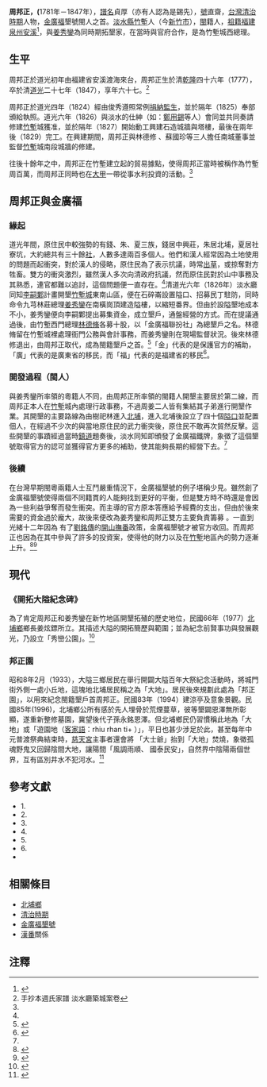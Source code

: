 '''周邦正，('''1781年－1847年），[[譜名|譜名]]貞厚（亦有人認為是錫先），[[号|號]]直齋，[[臺灣清治時期|台灣清治時期]]人物，[[金廣福公館|金廣福]]墾號閩人之首。[[淡水縣|淡水縣]][[竹塹城|竹塹]]人（今[[新竹市|新竹市]]），[[福建省|閩]]籍人，[[祖籍|祖籍]][[福建省|福建]][[泉州市|泉州]][[安溪县|安溪]]<ref>{{Cite book|chapter=第三十二卷|series=臺灣文獻史料叢刊: 第一輯 19-20|url=http://er.lib.ncku.edu.tw:2048/login?url=http://search.ebscohost.com/login.aspx?direct=true&db=cat01879a&AN=nck.b1152069&lang=zh-tw&site=eds-live|publisher=臺灣大通|last=連橫|title=列傳四:姜周列傳|first=臺灣通史|year=|isbn=|location=|pages=}}{{Dead link}}</ref>，與[[姜秀鑾|姜秀鑾]]為同時期拓墾家，在當時與官府合作，是為竹塹城西總理。

== 生平 ==
周邦正於道光初年由福建省安溪渡海來台，周邦正生於清[[乾隆|乾隆]]四十六年（1777），卒於清[[道光|道光]]二十七年（1847），享年六十七。<ref name=":0">手抄本週氏家譜 淡水廳築城案卷</ref>

周邦正於道光四年（1824）經由俊秀遵照常例[[捐納|捐納]][[監生|監生]]，並於隔年（1825）奉部頒給執照。道光六年（1826）與淡水的仕紳（如：[[鄭用錫|鄭用錫]]等人）會同並共同奏請修建[[竹塹城|竹塹]]城獲准，並於隔年（1827）開始動工興建石造城牆與塔樓，最後在兩年後（1829）完工。在興建期間，周邦正與林德修 、蘇國珍等三人擔任南城董事並監督[[竹塹城|竹塹]]城南段城牆的修建。

往後十餘年之中，周邦正在竹塹建立起的貿易據點，使得周邦正當時被稱作為竹塹周百萬，而周邦正同時也在[[大甲區|大甲]]一帶從事水利投資的活動。<ref name=":0" />

== 周邦正與金廣福 ==

=== 緣起 ===
道光年間，原住民中較強勢的有錢、朱、夏三族，錢居中興莊，朱居北埔，夏居社寮坑，大約總共有三十餘[[番社|社]]，人數多達兩百多個人。他們和漢人經常因為土地使用的問題而起衝突，對於漢人的侵略，原住民為了表示抗議，時常[[出草|出草]]，或掠奪對方牲畜。雙方的衝突激烈，雖然漢人多次向清政府抗議，然而原住民對於山中事務及其熟悉，連官都難以追討，這個問題便一直存在。<ref name=":1" />清道光六年（1826年）淡水廳同知[[李嗣鄴|李嗣鄴]]計畫開墾[[竹塹城|竹塹城]]東南山區，便在石碎崙設置隘口、招募民丁駐防，同時命令九芎林莊總理[[姜秀鑾|姜秀鑾]]在南橫崗頂建造隘樓，以縮短番界。但由於設隘墾地成本不小，姜秀鑾便向李嗣鄴提出募集資金，成立墾戶，通盤經營的方式。而在提議通過後，由竹塹西門總理[[林德脩|林德脩]]各募十股，以「金廣福聯扮社」為總墾戶之名。林德脩留在竹塹城裡處理衙門公務與會計事務，而姜秀鑾則在現場監督狀況。後來林德修退出，由周邦正取代，成為閩籍墾戶之首。<ref name=":1">{{Cite book|title=姜周列傳|last=連橫|first=臺灣通史|publisher=五南|year=2017|isbn=9789571191300|location=|pages=第32卷}}</ref>「金」代表的是保護官方的補助，「廣」代表的是廣東省的移民，而「福」代表的是福建省的移民<ref>{{Cite book|title=金廣福|last=張德水|first=臺灣政治、種族、地名|publisher=前衛|year=1996|isbn=9789578010857|location=臺灣|pages=218}}</ref>。

=== 開發過程（閩人） ===
與姜秀鑾所率領的粵籍人不同，由周邦正所率領的閩籍人開墾主要居於第二線，而周邦正本人在[[竹塹城|竹塹]]城內處理行政事務，不過周姜二人皆有集結其子弟進行開墾作業。其開墾的主要路線為由樹祀林進入[[北埔鄉|北埔]]，進入北埔後設立了四十個[[隘口|隘口]]並配置佃人，在經過不少次的與當地原住民的武力衝突後，原住民不敢再次貿然反擊。這些開墾的事蹟經過當時[[鎮道|鎮道]]題奏後，淡水同知即頒發了金廣福鐵牌，象徵了這個墾號取得官方的認可並獲得官方更多的補助，使其能夠長期的經營下去。<ref name=":2" />

=== 後續 ===
在台灣早期閩粵兩籍人士互鬥嚴重情況下，金廣福墾號的例子堪稱少見。雖然創了金廣福墾號使得兩個不同籍貫的人能夠找到更好的平衡，但是雙方時不時還是會因為一些利益爭奪而發生衝突。而主導的官方原本答應給予經費的支出，但由於後來需要的資金過於龐大，故後來便改為姜秀鑾和周邦正雙方主要負責籌募 。一直到光緒十二年因為 有了[[劉銘傳|劉銘傳]]的[[開山撫番|開山撫番]]政策，金廣福墾號才被官方收回。而周邦正也因為在其中參與了許多的投資案，使得他的財力以及在[[竹塹城|竹塹]]地區內的勢力逐漸上升。<ref>{{Cite book|title=金廣福|last=吳學明|first=金廣福墾隘研究上|publisher=新竹縣立文化中心|year=2000|isbn=9570257598|location=新竹縣|pages=}}</ref><ref>{{Cite book|title=北埔|last=范明渙|first=北埔鄉誌|publisher=北埔鄉公所|year=2005|isbn=9860027811|location=新竹縣|pages=}}</ref>

== 現代 ==

=== 《開拓大隘紀念碑》 ===
為了肯定周邦正和姜秀鑾在新竹地區開墾拓殖的歷史地位，民國66年（1977）[[北埔鄉|北埔鄉]]鄉長姜炫鏢所立。其描述大隘的開拓簡歷與範圍；並為紀念前賢事功與發展觀光，乃設立「秀巒公園」。<ref>{{Cite book|title=北埔鄉土誌|last=島袋完義原著，北埔公學校編，宋建和譯|first=北埔鄉土誌|publisher=新竹縣文化局|year=2016|isbn=9789860058604|location=新竹縣|pages=20-24}}</ref> 

=== 邦正園 ===
昭和8年2月（1933），大隘三鄉居民在舉行開闢大隘百年大祭紀念活動時，將城門街外側一處小丘地，這塊地北埔居民稱之為「大地」。居民後來規劃此處為「邦正園」，以用來紀念閩籍墾戶首周邦正。民國83年（1994）建涼亭及意象景觀。民國85年(1996)，北埔鄉公所有感於先人埋骨於荒煙蔓草，彼等墾闢恩澤無所彰顯，遂重新整修墓園，冀望後代子孫永銘恩澤。但北埔鄉民仍習慣稱此地為「大地」或「遊園地（[[客家话|客家語]]：rhiu rhan ti+ ）」，平日也甚少涉足於此，甚至每年中元普渡祭典結束時，[[北埔慈天宮|慈天宮]]主事者還會將 「大士爺」抬到「大地」焚燒，象徵孤魂野鬼又回歸陰間大地，讓陽間「風調雨順、 國泰民安」，自然界中陰陽兩個世界，互有區別井水不犯河水。<ref name=":2">{{Cite book|title=北埔民，居|last=古武男|first=北埔民，居|publisher=活字出版社|year=2015|isbn=|location=新竹縣|pages=125-126}}</ref>

== 參考文獻 ==
*1. {{Cite book | author = 古武男| title =《北埔民，居》 | location = 新竹縣| publisher = 新竹縣文化局| date = 2008| pages = 頁125－126| ISBN = 9789869158022| accessdate =2020-12-01|  language = 中文  }}
*2.{{Cite book | author = 島袋完義原著，北埔公學校編，宋建和譯| title =《北埔鄉土誌》 | location = 新竹縣| publisher = 新竹縣文化局| date = 2016/7| pages = 頁20－24| ISBN = 9789860058604| accessdate =2020-12-01|  language = 中文  }}
*3.{{Cite book | author = 北埔鄉公所| title =《北埔鄉概述》 | location = 新竹縣| publisher = 北埔鄉公所| date = 1998| pages = | ISBN = | accessdate =2020-12-01|  language = 中文  }}
*4.{{Cite book | author = 吳學明| title =《金廣福墾隘研究上》 | location = 新竹縣| publisher =新竹縣立文化中心| date = 2000| |ISBN =9570257598  | accessdate =2020-12-01|  language = 中文  }}
*5.{{Cite book | author = 吳學明| title =《金廣福墾隘研究下》 | location = 新竹縣| publisher =新竹縣立文化中心| date = 2000| |ISBN =9570257601  | accessdate =2020-12-01|  language = 中文  }}
*6.{{Cite book | author = 范明渙總編纂| title =《北埔鄉志》 | location = 新竹縣| publisher =北埔鄉公所| date = 2005| |ISBN =9860027811  | accessdate =2020-12-01|  language = 中文  }}
* {{Cite journal|author= 彭瑞麟|title= 北埔墾拓的先驅：大隘南興庄|journal= 《同心橋―南興社區報》|year= 2013 |volume= 卷 |issue= 2 }}

== 相關條目 ==

* [[北埔鄉|北埔鄉]]
* [[臺灣清治時期|清治時期]]
* [[金廣福公館|金廣福墾號]]
* [[漢人|漢]][[臺灣原住民族|番]]關係

== 注釋 ==